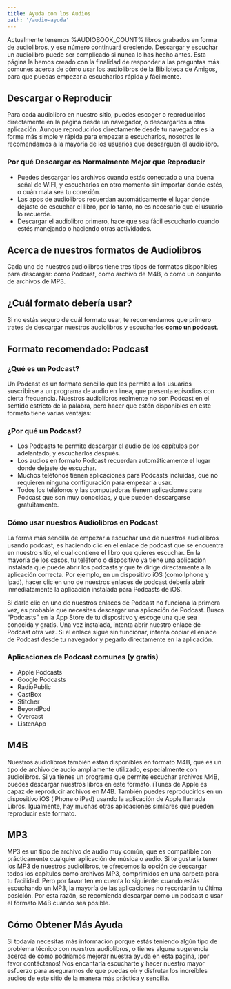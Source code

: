 ```yaml
---
title: Ayuda con los Audios
path: '/audio-ayuda'
---
```


<Lead>
  Actualmente tenemos %AUDIOBOOK_COUNT% libros grabados en forma de audiolibros, y ese
  número continuará creciendo. Descargar y escuchar un audiolibro puede ser complicado si
  nunca lo has hecho antes. Esta página la hemos creado con la finalidad de responder a
  las preguntas más comunes acerca de cómo usar los audiolibros de la Biblioteca de
  Amigos, para que puedas empezar a escucharlos rápida y fácilmente.
</Lead>

## Descargar o Reproducir

Para cada audiolibro en nuestro sitio, puedes escoger o reproducirlos directamente en la
página desde un navegador, o descargarlos a otra aplicación. Aunque reproducirlos
directamente desde tu navegador es la forma más simple y rápida para empezar a
escucharlos, nosotros le recomendamos a la mayoría de los usuarios que descarguen el
audiolibro.

### Por qué Descargar es Normalmente Mejor que Reproducir

- Puedes descargar los archivos cuando estás conectado a una buena señal de WIFI, y
  escucharlos en otro momento sin importar donde estés, o cuán mala sea tu conexión.
- Las apps de audiolibros recuerdan automáticamente el lugar donde dejaste de escuchar el
  libro, por lo tanto, no es necesario que el usuario lo recuerde.
- Descargar el audiolibro primero, hace que sea fácil escucharlo cuando estés manejando o
  haciendo otras actividades.

## Acerca de nuestros formatos de Audiolibros

Cada uno de nuestros audiolibros tiene tres tipos de formatos disponibles para descargar:
como Podcast, como archivo de M4B, o como un conjunto de archivos de MP3.

## ¿Cuál formato debería usar?

Si no estás seguro de cuál formato usar, te recomendamos que primero trates de descargar
nuestros audiolibros y escucharlos **como un podcast**.

## Formato recomendado: Podcast

### ¿Qué es un Podcast?

Un Podcast es un formato sencillo que les permite a los usuarios suscribirse a un programa
de audio en línea, que presenta episodios con cierta frecuencia. Nuestros audiolibros
realmente no son Podcast en el sentido estricto de la palabra, pero hacer que estén
disponibles en este formato tiene varias ventajas:

### ¿Por qué un Podcast?

- Los Podcasts te permite descargar el audio de los capítulos por adelantado, y
  escucharlos después.
- Los audios en formato Podcast recuerdan automáticamente el lugar donde dejaste de
  escuchar.
- Muchos teléfonos tienen aplicaciones para Podcasts incluidas, que no requieren ninguna
  configuración para empezar a usar.
- Todos los teléfonos y las computadoras tienen aplicaciones para Podcast que son muy
  conocidas, y que pueden descargarse gratuitamente.

### Cómo usar nuestros Audiolibros en Podcast

La forma más sencilla de empezar a escuchar uno de nuestros audiolibros usando podcast, es
haciendo clic en el enlace de podcast que se encuentra en nuestro sitio, el cual contiene
el libro que quieres escuchar. En la mayoría de los casos, tu teléfono o dispositivo ya
tiene una aplicación instalada que puede abrir los podcasts y que te dirige directamente a
la aplicación correcta. Por ejemplo, en un dispositivo iOS (como Iphone y Ipad), hacer
clic en uno de nuestros enlaces de podcast debería abrir inmediatamente la aplicación
instalada para Podcasts de iOS.

Si darle clic en uno de nuestros enlaces de Podcast no funciona la primera vez, es
probable que necesites descargar una aplicación de Podcast. Busca “Podcasts” en la App
Store de tu dispositivo y escoge una que sea conocida y gratis. Una vez instalada, intenta
abrir nuestro enlace de Podcast otra vez. Si el enlace sigue sin funcionar, intenta copiar
el enlace de Podcast desde tu navegador y pegarlo directamente en la aplicación.

### Aplicaciones de Podcast comunes (y gratis)

- Apple Podcasts
- Google Podcasts
- RadioPublic
- CastBox
- Stitcher
- BeyondPod
- Overcast
- ListenApp

## M4B

Nuestros audiolibros también están disponibles en formato M4B, que es un tipo de archivo
de audio ampliamente utilizado, especialmente con audiolibros. Si ya tienes un programa
que permite escuchar archivos M4B, puedes descargar nuestros libros en este formato.
iTunes de Apple es capaz de reproducir archivos en M4B. También puedes reproducirlos en un
dispositivo iOS (iPhone o iPad) usando la aplicación de Apple llamada Libros. Igualmente,
hay muchas otras aplicaciones similares que pueden reproducir este formato.

## MP3

MP3 es un tipo de archivo de audio muy común, que es compatible con prácticamente
cualquier aplicación de música o audio. Si te gustaría tener los MP3 de nuestros
audiolibros, te ofrecemos la opción de descargar todos los capítulos como archivos MP3,
comprimidos en una carpeta para tu facilidad. Pero por favor ten en cuenta lo siguiente:
cuando estás escuchando un MP3, la mayoría de las aplicaciones no recordarán tu última
posición. Por esta razón, se recomienda descargar como un podcast o usar el formato M4B
cuando sea posible.

## Cómo Obtener Más Ayuda

Si todavía necesitas más información porque estás teniendo algún tipo de problema técnico
con nuestros audiolibros, o tienes alguna sugerencia acerca de cómo podríamos mejorar
nuestra ayuda en esta página, ¡por favor contáctanos! Nos encantaría escucharte y hacer
nuestro mayor esfuerzo para asegurarnos de que puedas oír y disfrutar los increíbles
audios de este sitio de la manera más práctica y sencilla.
